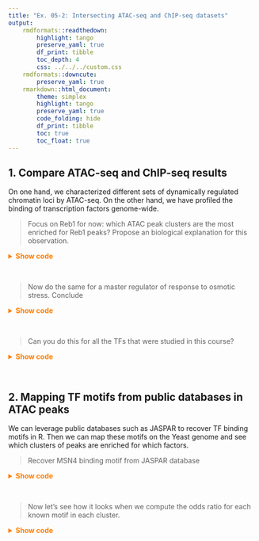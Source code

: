 ```yaml
---
title: "Ex. 05-2: Intersecting ATAC-seq and ChIP-seq datasets"
output: 
    rmdformats::readthedown: 
        highlight: tango
        preserve_yaml: true
        df_print: tibble
        toc_depth: 4
        css: ../../../custom.css
    rmdformats::downcute: 
        preserve_yaml: true
    rmarkdown::html_document: 
        theme: simplex
        highlight: tango
        preserve_yaml: true
        code_folding: hide
        df_print: tibble
        toc: true
        toc_float: true
---
```


## 1. Compare ATAC-seq and ChIP-seq results

On one hand, we characterized different sets of dynamically regulated chromatin loci by ATAC-seq. 
On the other hand, we have profiled the binding of transcription factors genome-wide. 

> Focus on Reb1 for now: which ATAC peak clusters are the most enriched for Reb1 peaks? Propose an biological explanation for this observation.

<details><summary style='color: #ff7f00; font-weight: bold'>Show code</summary><p>
```r
library(tidyverse)
library(GenomicRanges)
ATAC_peaks <- readRDS("Share/day05/ATAC_peaks_with_annots.rds")
Reb1_peaks <- rtracklayer::import('Share/day03/results/bwa/mergedLibrary/macs/narrowPeak/Reb1_R1_peaks.narrowPeak')
ATAC_peaks$has_Reb1 <- ATAC_peaks %over% Reb1_peaks
with(ATAC_peaks, table(annot, has_Reb1))
```
</p></details><br>

> Now do the same for a master regulator of response to osmotic stress. Conclude

<details><summary style='color: #ff7f00; font-weight: bold'>Show code</summary><p>
```r
Hog1_peaks <- rtracklayer::import('Share/day03/results/bwa/mergedLibrary/macs/narrowPeak/Hog1_R1_peaks.narrowPeak')
ATAC_peaks$has_Hog1 <- ATAC_peaks %over% Hog1_peaks
with(ATAC_peaks, table(annot, has_Hog1))
```
</p></details><br>

> Can you do this for all the TFs that were studied in this course? 

<details><summary style='color: #ff7f00; font-weight: bold'>Show code</summary><p>
```r
TFs <- list.files(pattern = '*.narrowPeak$', path = 'Share/day03/results/bwa/mergedLibrary/macs/narrowPeak')
TFs <- unique(gsub('_.*', '', TFs))
list_TF_peaks <- lapply(TFs, function(TF) {
    TF_files <- list.files(pattern = paste0(TF, '.*narrowPeak$'), path = 'Share/day03/results/bwa/mergedLibrary/macs/narrowPeak', full.names = TRUE)
    peaks <- GenomicRanges::reduce(do.call(c, lapply(TF_files, rtracklayer::import)))
    return(peaks)
})
names(list_TF_peaks) <- TFs
lengths(list_TF_peaks)
df <- lapply(TFs, function(TF) {
    data.frame(
        TF = TF, 
        locus = ATAC_peaks$annot,
        hasTF = ATAC_peaks %over% list_TF_peaks[[TF]]
    )
}) %>% 
    do.call(rbind, .) %>% 
    group_by(TF, locus) %>% 
    summarize(pct_with_TF = sum(hasTF) / n() * 100) 
spread(df, locus, pct_with_TF)
ggplot(df, aes(x = locus, y = TF, fill = pct_with_TF)) + 
    geom_tile(col = "black") + 
    theme_bw() + 
    scale_fill_gradientn(colours = c('white', 'orange', 'darkred')) + 
    theme(
        axis.text.x = element_text(angle = 90, hjust = 1, vjust = 0.5), 
        panel.border = element_blank(),
        panel.grid.major = element_blank(), 
        panel.grid.minor = element_blank(), 
        axis.ticks = element_blank()
    ) + 
    labs(
        x = "Clusters of dynamic accessible loci", 
        y = "Transcription factor", 
        fill = '% of peaks\nin a cluster\nbound by the TF'
    ) + 
    coord_fixed()
```
</p></details><br>

## 2. Mapping TF motifs from public databases in ATAC peaks 

We can leverage public databases such as JASPAR to recover TF binding motifs 
in R. Then we can map these motifs on the Yeast genome and see which clusters of peaks 
are enriched for which factors. 

> Recover MSN4 binding motif from JASPAR database

<details><summary style='color: #ff7f00; font-weight: bold'>Show code</summary><p>
```r
# Get genome sequence from AnnotationHub
library(AnnotationHub)
library(Biostrings)
genome <- AnnotationHub() %>% 
    query('Saccharomyces_cerevisiae') %>% 
    query('R64-1-1') %>%
    query('dna.toplevel.2bit') %>% 
    '[['(1) %>% 
    getSeq()
genome
# Get MSN4 binding motif from JASPAR
library(JASPAR2020)
library(TFBSTools)
motifs <- getMatrixSet(JASPAR2020::JASPAR2020, opts = list(species = "4932"))
motif_names <- lapply(motifs, function(m) c(name(m)))
MSN4_motif <- toPWM(motifs[[which(motif_names == 'USV1')]])
MSN4_motif
MSN4_hits <- GRanges(
    searchSeq(
        MSN4_motif, 
        genome, 
        strand = '*', 
        min.score = '60%'
    )
)
MSN4_hits <- MSN4_hits[MSN4_hits$relScore >= 0.90]
MSN4_hits <- MSN4_hits[order(MSN4_hits$relScore, decreasing = TRUE)]
MSN4_hits
ATAC_peaks$has_MSN4_motif <- ATAC_peaks %over% MSN4_hits
# Calculate enrichment in each cluster
odds_MSN4 <- lapply(levels(ATAC_peaks$annot), function(cluster) {
    fisher.test(table(ATAC_peaks$annot == cluster, ATAC_peaks$has_MSN4_motif))$estimate
}) %>% unlist() %>% setNames(levels(ATAC_peaks$annot))
```
</p></details><br>

> Now let's see how it looks when we compute the odds ratio for each known motif in each cluster. 

<details><summary style='color: #ff7f00; font-weight: bold'>Show code</summary><p>
```r
odds_motifs <- parallel::mclapply(mc.cores = 6, motif_names, function(factor) {
    message(factor)
    motif <- toPWM(motifs[[which(motif_names == factor)]])
    hits <- GRanges(
        searchSeq(
            motif, 
            genome, 
            strand = '*', 
            min.score = '60%'
        )
    )
    hits <- hits[hits$relScore >= 0.90]
    hits <- hits[order(hits$relScore, decreasing = TRUE)]
    ATAC_peaks$has_motif <- ATAC_peaks %over% hits
    odds <- lapply(levels(ATAC_peaks$annot), function(cluster) {
        fisher.test(table(ATAC_peaks$annot == cluster, ATAC_peaks$has_motif))$estimate
    }) %>% unlist() %>% setNames(levels(ATAC_peaks$annot))
    return(odds)
}) %>% setNames(motif_names) %>% do.call(rbind, .)
odds_motifs[is.infinite(odds_motifs)] <- 0
odds_motifs %>% 
    as.data.frame() %>% 
    rownames_to_column('TF') %>% 
    gather('cluster', 'odds', -TF) %>% 
    mutate(odds = ifelse(odds > 5, 5, odds)) %>% 
    ggplot(aes(x = TF, y = cluster, fill = odds)) +
    geom_tile(col = "black") + 
    theme_bw() + 
    scale_fill_gradientn(colours = c('white', 'orange', 'darkred')) + 
    theme(
        axis.text.x = element_text(angle = 90, hjust = 1, vjust = 0.5, size = 3), 
        panel.border = element_blank(),
        panel.grid.major = element_blank(), 
        panel.grid.minor = element_blank(), 
        axis.ticks = element_blank()
    ) + 
    labs(
        x = "TF", 
        y = "Cluster", 
        fill = ''
    )
```
</p></details><br>

